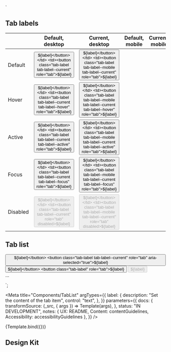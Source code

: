 

<!-- Import component and component styles -->


<!-- Import Docs -->


  `<div>
      <h2>Tab labels</h2>
      <table class="demo-table">
        <thead>
          <tr>
            <th></th>
            <th>Default, desktop</th>
            <th>Current, desktop</th>
            <th>Default, mobile</th>
            <th>Current, mobile</th>
          </tr>
        </thead>
        <tbody>
          <tr>
            <td>Default</td>
            <td><button class="tab-label" role="tab">${label}</button></td>
            <td><button class="tab-label tab-label--current" role="tab">${label}</button></td>
            <td><button class="tab-label tab-label--mobile" role="tab">${label}</button></td>
            <td><button class="tab-label tab-label--mobile tab-label--current" role="tab">${label}</button></td>
          </tr>
          <tr>
            <td>Hover</td>
            <td><button class="tab-label tab-label--hover" role="tab">${label}</button></td>
            <td><button class="tab-label tab-label--current tab-label--hover" role="tab">${label}</button></td>
            <td><button class="tab-label tab-label--mobile tab-label--hover" role="tab">${label}</button></td>
            <td><button class="tab-label tab-label--mobile tab-label--current  tab-label--hover" role="tab">${label}</button></td>
          </tr>
          <tr>
            <td>Active</td>
            <td><button class="tab-label tab-label--active" role="tab">${label}</button></td>
            <td><button class="tab-label tab-label--current tab-label--active" role="tab">${label}</button></td>
            <td><button class="tab-label tab-label--mobile tab-label--active" role="tab">${label}</button></td>
            <td><button class="tab-label tab-label--mobile tab-label--current tab-label--active" role="tab">${label}</button></td>
          </tr>
          <tr>
            <td>Focus</td>
            <td><button class="tab-label tab-label--focus" role="tab">${label}</button></td>
            <td><button class="tab-label tab-label--current tab-label--focus" role="tab">${label}</button></td>
            <td><button class="tab-label tab-label--mobile tab-label--focus" role="tab">${label}</button></td>
            <td><button class="tab-label tab-label--mobile tab-label--current tab-label--focus" role="tab">${label}</button></td>
          </tr>
          <tr>
            <td>Disabled</td>
            <td><button class="tab-label" role="tab" disabled>${label}</button></td>
            <td><button class="tab-label tab-label--current" role="tab" disabled>${label}</button></td>
            <td><button class="tab-label tab-label--mobile" role="tab" disabled>${label}</button></td>
            <td><button class="tab-label tab-label--mobile tab-label--current" role="tab" disabled>${label}</button></td>
          </tr>
        </tbody>
      </table>
      <h2>Tab list</h2>
      <div class="tab-set">
        <div class="tab-list" role="tablist">
          <button class="tab-label" role="tab">${label}</button>
          <button class="tab-label tab-label--current" role="tab" aria-selected="true">${label}</button>
          <button class="tab-label" role="tab">${label}</button>
          <button class="tab-label" role="tab">${label}</button>
          <button class="tab-label tab-label--disabled" role="tab" disabled>${label}</button>
        </div>
      </div>
      <div class="tabpanels">
          <div class="tabpanel">...</div>
      </div>
  </div>`;

<Meta
  title="Components/TabList"
  argTypes={{
    label: {
      description: "Set the content of the tab item",
      control: "text",
    },
  }}
  parameters={{
    docs: {
      transformSource: (_src, { args }) => Template(args),
    },
    status: "IN DEVELOPMENT",
    notes: { UX: README, Content: contentGuidelines, Accessibility: accessibilityGuidelines },
  }}
/>

<Canvas>
  <Story name="TabList" args={{ label: "Demo tab item" }}>
    {Template.bind({})}
  </Story>
</Canvas>

<ArgsTable story="TabList" />

## Design Kit

<MDXEmbedProvider>
  <Figma title="TabList" url="file/8HxbveYiHkxfDmsS0OyI5r/Logius-Mijn-Overheid---Tab?node-id=103%3A73" />
</MDXEmbedProvider>
